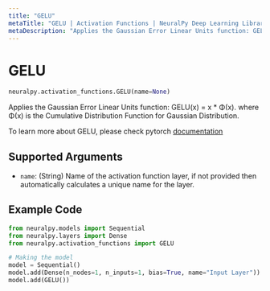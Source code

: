 ```yaml
---
title: "GELU"
metaTitle: "GELU | Activation Functions | NeuralPy Deep Learning Library"
metaDescription: "Applies the Gaussian Error Linear Units function: GELU(x) = x * Φ(x). where Φ(x) is the Cumulative Distribution Function for Gaussian Distribution."
---
```


# GELU

```python
neuralpy.activation_functions.GELU(name=None)
```

Applies the Gaussian Error Linear Units function: GELU(x) = x \* Φ(x). where Φ(x) is the Cumulative Distribution Function for Gaussian Distribution.

To learn more about GELU, please check pytorch [documentation](https://pytorch.org/docs/stable/generated/torch.nn.GELU.html#torch.nn.GELU)

## Supported Arguments

- `name`: (String) Name of the activation function layer, if not provided then automatically calculates a unique name for the layer.

## Example Code

```python
from neuralpy.models import Sequential
from neuralpy.layers import Dense
from neuralpy.activation_functions import GELU

# Making the model
model = Sequential()
model.add(Dense(n_nodes=1, n_inputs=1, bias=True, name="Input Layer"))
model.add(GELU())
```
